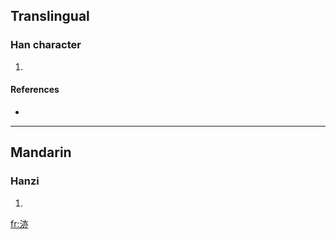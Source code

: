 ==Translingual==

===Han character===
{{Han char|rn=85|rad=水|as=06|sn=9|four=|canj=水卜中金 (EYLC), X水卜中金 (XEYLC)}}

# {{defn|Han|sort=水06}}

====References====
* {{Han ref|kx=0619.160|dkj=17351|hdz=31615.020|uh=6D02|ud=27906}}

----

==Mandarin==

===Hanzi===
{{cmn-hanzi|pin=[[huì]] ([[hui4]]), [[yì]] ([[yi4]])|wg=hui<sup>4</sup>, i<sup>4</sup>}}

# {{defn|Mandarin}}

[[fr:洂]]